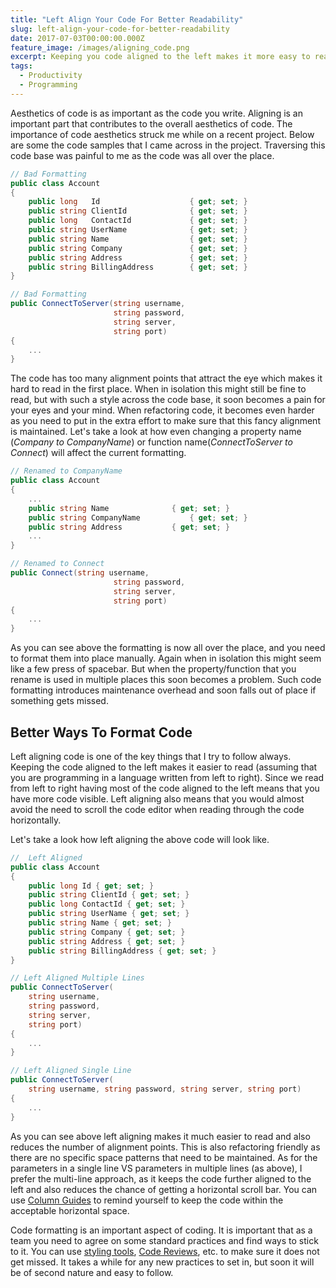 ```yaml
---
title: "Left Align Your Code For Better Readability"
slug: left-align-your-code-for-better-readability
date: 2017-07-03T00:00:00.000Z
feature_image: /images/aligning_code.png
excerpt: Keeping you code aligned to the left makes it more easy to read and refactor.
tags:
  - Productivity
  - Programming
---
```

Aesthetics of code is as important as the code you write. Aligning is an important part that contributes to the overall aesthetics of code. The importance of code aesthetics struck me while on a recent project. Below are some the code samples that I came across in the project. Traversing this code base was painful to me as the code was all over the place.

```csharp
// Bad Formatting
public class Account
{
    public long   Id                    { get; set; }
    public string ClientId              { get; set; }
    public long   ContactId             { get; set; }
    public string UserName              { get; set; }
    public string Name                  { get; set; }
    public string Company               { get; set; }
    public string Address               { get; set; }
    public string BillingAddress        { get; set; }
}

```

```csharp
// Bad Formatting
public ConnectToServer(string username,
                       string password,
                       string server,
                       string port)
{
    ...
}

```

The code has too many alignment points that attract the eye which makes it hard to read in the first place. When in isolation this might still be fine to read, but with such a style across the code base, it soon becomes a pain for your eyes and your mind. When refactoring code, it becomes even harder as you need to put in the extra effort to make sure that this fancy alignment is maintained. Let's take a look at how even changing a property name (_Company to CompanyName_) or function name(_ConnectToServer to Connect_) will affect the current formatting.

```csharp
// Renamed to CompanyName
public class Account
{
    ...
    public string Name              { get; set; }
    public string CompanyName           { get; set; }
    public string Address           { get; set; }
    ...
}

```

```csharp
// Renamed to Connect
public Connect(string username,
                       string password,
                       string server,
                       string port)
{
    ...
}

```

As you can see above the formatting is now all over the place, and you need to format them into place manually. Again when in isolation this might seem like a few press of spacebar. But when the property/function that you rename is used in multiple places this soon becomes a problem. Such code formatting introduces maintenance overhead and soon falls out of place if something gets missed.

## Better Ways To Format Code

Left aligning code is one of the key things that I try to follow always. Keeping the code aligned to the left makes it easier to read (assuming that you are programming in a language written from left to right). Since we read from left to right having most of the code aligned to the left means that you have more code visible. Left aligning also means that you would almost avoid the need to scroll the code editor when reading through the code horizontally.

Let's take a look how left aligning the above code will look like.

```csharp
//  Left Aligned
public class Account
{
    public long Id { get; set; }
    public string ClientId { get; set; }
    public long ContactId { get; set; }
    public string UserName { get; set; }
    public string Name { get; set; }
    public string Company { get; set; }
    public string Address { get; set; }
    public string BillingAddress { get; set; }
}

```

```csharp
// Left Aligned Multiple Lines
public ConnectToServer(
    string username,
    string password,
    string server,
    string port)
{
    ...
}

```

```csharp
// Left Aligned Single Line
public ConnectToServer(
    string username, string password, string server, string port)
{
    ...
}

```

As you can see above left aligning makes it much easier to read and also reduces the number of alignment points. This is also refactoring friendly as there are no specific space patterns that need to be maintained. As for the parameters in a single line VS parameters in multiple lines (as above), I prefer the multi-line approach, as it keeps the code further aligned to the left and also reduces the chance of getting a horizontal scroll bar. You can use [Column Guides](/blog/introducing-code-formatting-into-a-large-codebase/) to remind yourself to keep the code within the acceptable horizontal space.

Code formatting is an important aspect of coding. It is important that as a team you need to agree on some standard practices and find ways to stick to it. You can use [styling tools](/blog/introducing-code-formatting-into-a-large-codebase/), [Code Reviews](/blog/code-review/), etc. to make sure it does not get missed. It takes a while for any new practices to set in, but soon it will be of second nature and easy to follow.

